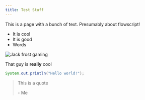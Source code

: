 ```yaml
---
title: Test Stuff
---
```

This is a page with a bunch of text. Presumably about flowscript!

* It is cool
* It is good
* Words

![Jack frost gaming](/assets/images/jack-frost-gaming.png "Cool dood")

That guy is **really** cool

```java
System.out.println("Hello world!");
```

> This is a quote
>
> \- Me
>
>
